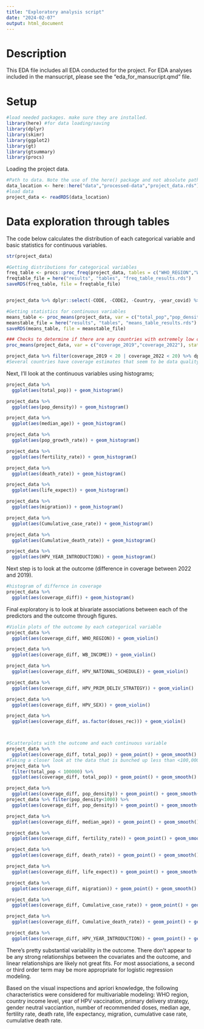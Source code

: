```yaml
---
title: "Exploratory analysis script"
date: "2024-02-07"
output: html_document
---
```


  
# Description
This EDA file includes all EDA conducted for the project. For EDA analyses included in the mansucript, please see the "eda_for_mansucript.qmd" file.

# Setup

```r
#load needed packages. make sure they are installed.
library(here) #for data loading/saving
library(dplyr)
library(skimr)
library(ggplot2)
library(gt)
library(gtsummary)
library(procs)
```


Loading the project data.

```r
#Path to data. Note the use of the here() package and not absolute paths
data_location <- here::here("data","processed-data","project_data.rds")
#load data
project_data <- readRDS(data_location)
```

# Data exploration through tables

The code below calculates the distribution of each categorical variable and basic statistics for continuous variables. 
```r
str(project_data)

#Getting distributions for categorical variables
freq_table <- procs::proc_freq(project_data, tables = c("WHO_REGION","WB_INCOME","HPV_NATIONAL_SCHEDULE","HPV_YEAR_INTRODUCTION","HPV_PRIM_DELIV_STRATEGY","HPV_SEX","doses_rec"), options = "missing", output = out)
freqtable_file = here("results", "tables", "freq_table_results.rds")
saveRDS(freq_table, file = freqtable_file)


project_data %>% dplyr::select(-CODE, -CODE2, -Country, -year_covid) %>% tbl_summary()

#Getting statistics for continuous variables
means_table <- proc_means(project_data, var = c("total_pop","pop_density","median_age","pop_growth_rate","fertility_rate","death_rate","life_expect","migration","Cumulative_case_rate","Cumulative_death_rate","HPV_YEAR_INTRODUCTION","coverage_diff"), stats = c("N","NMISS","MEAN","STD","MEDIAN","Q1","Q3","MIN","MAX"), options = v(maxdec = 2), output = out)
meanstable_file = here("results", "tables", "means_table_results.rds")
saveRDS(means_table, file = meanstable_file)

### Checks to determine if there are any countries with extremely low coverage estimates that seem implausible
proc_means(project_data, var = c("coverage_2019","coverage_2022"), stats = c("N","NMISS","MEAN","STD","MEDIAN","Q1","Q3","MIN","MAX"), options = v(maxdec = 2))

project_data %>% filter(coverage_2019 < 20 | coverage_2022 < 20) %>% dplyr::select(Country, coverage_diff, coverage_2019, coverage_2022)
#Several countries have coverage estimates that seem to be data quality issues (e.g., Botswana, Gambia, Cook Islands), but there's no way to actually know if coverage is actually that low or if coverage estimates are extremely off - I'll leave data as is for now. 

```

Next, I'll look at the continuous variables using histograms;
```r
project_data %>%
  ggplot(aes(total_pop)) + geom_histogram()

project_data %>%
  ggplot(aes(pop_density)) + geom_histogram()

project_data %>%
  ggplot(aes(median_age)) + geom_histogram()

project_data %>%
  ggplot(aes(pop_growth_rate)) + geom_histogram()

project_data %>%
  ggplot(aes(fertility_rate)) + geom_histogram()

project_data %>%
  ggplot(aes(death_rate)) + geom_histogram()

project_data %>%
  ggplot(aes(life_expect)) + geom_histogram()

project_data %>%
  ggplot(aes(migration)) + geom_histogram()

project_data %>%
  ggplot(aes(Cumulative_case_rate)) + geom_histogram()

project_data %>%
  ggplot(aes(Cumulative_death_rate)) + geom_histogram()

project_data %>%
  ggplot(aes(HPV_YEAR_INTRODUCTION)) + geom_histogram()

```



Next step is to look at the outcome (difference in coverage between 2022 and 2019).
```r
#histogram of differnce in coverage
project_data %>%
  ggplot(aes(coverage_diff)) + geom_histogram()

```
Final exploratory is to look at bivariate associations between each of the predictors and the outcome through figures.
```r
#Violin plots of the outcome by each categorical variable
project_data %>%
  ggplot(aes(coverage_diff, WHO_REGION)) + geom_violin()

project_data %>%
  ggplot(aes(coverage_diff, WB_INCOME)) + geom_violin()

project_data %>%
  ggplot(aes(coverage_diff, HPV_NATIONAL_SCHEDULE)) + geom_violin()

project_data %>%
  ggplot(aes(coverage_diff, HPV_PRIM_DELIV_STRATEGY)) + geom_violin()

project_data %>%
  ggplot(aes(coverage_diff, HPV_SEX)) + geom_violin()

project_data %>%
  ggplot(aes(coverage_diff, as.factor(doses_rec))) + geom_violin()



#Scatterplots with the outcome and each continuous variable
project_data %>%
  ggplot(aes(coverage_diff, total_pop)) + geom_point() + geom_smooth()
#Taking a closer look at the data that is bunched up less than <100,000
project_data %>%
  filter(total_pop < 100000) %>%
  ggplot(aes(coverage_diff, total_pop)) + geom_point() + geom_smooth()

project_data %>%
  ggplot(aes(coverage_diff, pop_density)) + geom_point() + geom_smooth()
project_data %>% filter(pop_density<1000) %>%
  ggplot(aes(coverage_diff, pop_density)) + geom_point() + geom_smooth()

project_data %>%
  ggplot(aes(coverage_diff, median_age)) + geom_point() + geom_smooth()

project_data %>%
  ggplot(aes(coverage_diff, fertility_rate)) + geom_point() + geom_smooth()

project_data %>%
  ggplot(aes(coverage_diff, death_rate)) + geom_point() + geom_smooth()

project_data %>%
  ggplot(aes(coverage_diff, life_expect)) + geom_point() + geom_smooth()

project_data %>%
  ggplot(aes(coverage_diff, migration)) + geom_point() + geom_smooth()

project_data %>%
  ggplot(aes(coverage_diff, Cumulative_case_rate)) + geom_point() + geom_smooth()

project_data %>%
  ggplot(aes(coverage_diff, Cumulative_death_rate)) + geom_point() + geom_smooth()

project_data %>%
  ggplot(aes(coverage_diff, HPV_YEAR_INTRODUCTION)) + geom_point() + geom_smooth()

```
There's pretty substantial variability in the outcome. There don't appear to be any strong relationships between the covariates and the outcome, and linear relationships are likely not great fits. For most associations, a second or third order term may be more appropriate for logistic regression modeling.

Based on the visual inspections and apriori knowledge, the following characteristics were considered for multivariable modeling: WHO region, country income level, year of HPV vaccination, primary delivery strategy, gender neutral vacciantion, number of recommended doses, median age, fertility rate, death rate, life expectancy, migration, cumulative case rate, cumulative death rate. 

